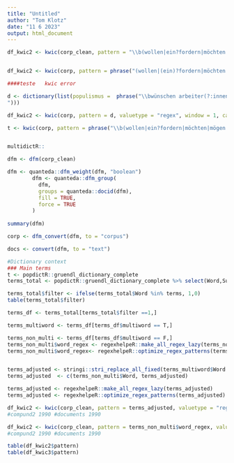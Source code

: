 ```yaml
---
title: "Untitled"
author: "Tom Klotz"
date: "11 6 2023"
output: html_document
---
```


```r
df_kwic2 <- kwic(corp_clean, pattern = "\\b(wollen|ein?fordern|möchten|mögen|verlangen|beanspruchen|wünschen) (.*? )?arbeiter(?:innen)?\\b", valuetype = "regex", window = 1, case_insensitive = TRUE)


df_kwic2 <- kwic(corp, pattern = phrase("(wollen|(ein)?fordern|möchten|mögen|verlangen|beanspruchen|wünschen)\\s(.*\\s)?bürger(innen)?"), valuetype = "regex", window = 1, case_insensitive = TRUE)

####teste   kwic error

d <- dictionary(list(populismus =  phrase("\\bwünschen arbeiter(?:innen)?\\b
")))

df_kwic2 <- kwic(corp, pattern = d, valuetype = "regex", window = 1, case_insensitive = TRUE)

t <- kwic(corp, pattern = phrase("\\b(wollen|ein?fordern|möchten|mögen|verlangen|beanspruchen|wünschen) (.*? )?arbeiter(?:innen)?\\b"), valuetype = "regex", window = 2)


multidictR::
```

```r
dfm <- dfm(corp_clean)

dfm <- quanteda::dfm_weight(dfm, "boolean")
        dfm <- quanteda::dfm_group(
          dfm,
          groups = quanteda::docid(dfm),
          fill = TRUE,
          force = TRUE
        )
        
summary(dfm)

corp <- dfm_convert(dfm, to = "corpus")

docs <- convert(dfm, to = "text")
```


```r
#Dictionary context
### Main terms
t <- popdictR::gruendl_dictionary_complete
terms_total <- popdictR::gruendl_dictionary_complete %>% select(Word,Sub_Type,Comment,duplicate, real_duplicate,wildcard,multiword)

terms_total$filter <- ifelse(terms_total$Word %in% terms, 1,0)
table(terms_total$filter)

terms_df <- terms_total[terms_total$filter ==1,]

terms_multiword <- terms_df[terms_df$multiword == T,]

terms_non_multi <- terms_df[terms_df$multiword == F,]
terms_non_multi$word_regex <- regexhelpeR::make_all_regex_lazy(terms_non_multi$Word)
terms_non_multi$word_regex<- regexhelpeR::optimize_regex_patterns(terms_non_multi$word_regex)


terms_adjusted <- stringi::stri_replace_all_fixed(terms_multiword$Word , " ", "\\s")
terms_adjusted  <- c(terms_non_multi$Word, terms_adjusted)

terms_adjusted <- regexhelpeR::make_all_regex_lazy(terms_adjusted)
terms_adjusted <- regexhelpeR::optimize_regex_patterns(terms_adjusted)

df_kwic2 <- kwic(corp_clean, pattern = terms_adjusted, valuetype = "regex", window = 1, case_insensitive = T)
#compund2 1990 #documents 1990

df_kwic2 <- kwic(corp_clean, pattern = terms_non_multi$word_regex, valuetype = "regex", window = 1, case_insensitive = T)
#compund2 1990 #documents 1990

table(df_kwic2$pattern)
table(df_kwic3$pattern)


```